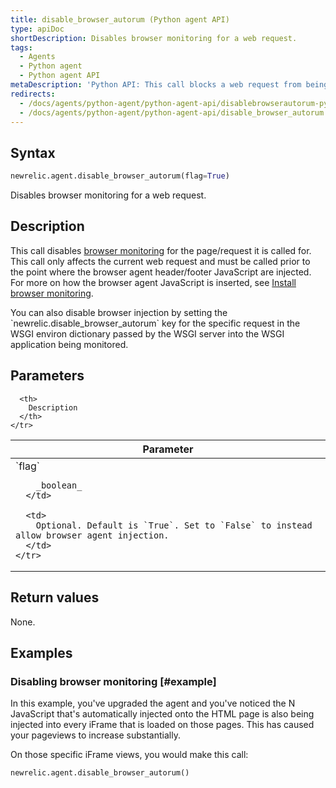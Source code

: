 ```yaml
---
title: disable_browser_autorum (Python agent API)
type: apiDoc
shortDescription: Disables browser monitoring for a web request.
tags:
  - Agents
  - Python agent
  - Python agent API
metaDescription: 'Python API: This call blocks a web request from being able to be instrumented by the browser agent.'
redirects:
  - /docs/agents/python-agent/python-agent-api/disablebrowserautorum-python-agent-api
  - /docs/agents/python-agent/python-agent-api/disable_browser_autorum
---
```


## Syntax

```py
newrelic.agent.disable_browser_autorum(flag=True)
```

Disables browser monitoring for a web request.

## Description

This call disables [browser monitoring](/docs/browser/new-relic-browser/getting-started/introduction-new-relic-browser) for the page/request it is called for. This call only affects the current web request and must be called prior to the point where the browser agent header/footer JavaScript are injected. For more on how the browser agent JavaScript is inserted, see [Install browser monitoring](/docs/browser/new-relic-browser/installation-configuration/add-apps-new-relic-browser).

<Callout variant="tip">
  You can also disable browser injection by setting the `newrelic.disable_browser_autorum` key for the specific request in the WSGI environ dictionary passed by the WSGI server into the WSGI application being monitored.
</Callout>

## Parameters

<table>
  <thead>
    <tr>
      <th width="25%">
        Parameter
      </th>

      <th>
        Description
      </th>
    </tr>
  </thead>

  <tbody>
    <tr>
      <td>
        `flag`

        _boolean_
      </td>

      <td>
        Optional. Default is `True`. Set to `False` to instead allow browser agent injection.
      </td>
    </tr>
  </tbody>
</table>

## Return values

None.

## Examples

### Disabling browser monitoring [#example]

In this example, you've upgraded the agent and you've noticed the N JavaScript that's automatically injected onto the HTML page is also being injected into every iFrame that is loaded on those pages. This has caused your pageviews to increase substantially.

On those specific iFrame views, you would make this call:

```py
newrelic.agent.disable_browser_autorum()
```
